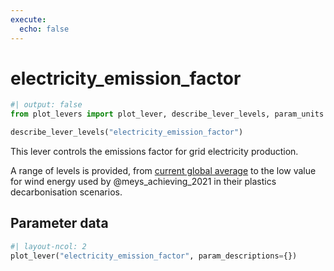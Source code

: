 ```yaml
---
execute:
  echo: false
---
```


# electricity_emission_factor

```python
#| output: false
from plot_levers import plot_lever, describe_lever_levels, param_units
```

```python
describe_lever_levels("electricity_emission_factor")
```

This lever controls the emissions factor for grid electricity production.

A range of levels is provided, from [current global average](https://www.iea.org/data-and-statistics/charts/carbon-intensity-of-electricity-generation-in-selected-countries-and-regions-2000-2020) to the low value for wind energy used by @meys_achieving_2021 in their plastics decarbonisation scenarios.

## Parameter data

```python
#| layout-ncol: 2
plot_lever("electricity_emission_factor", param_descriptions={})
```
